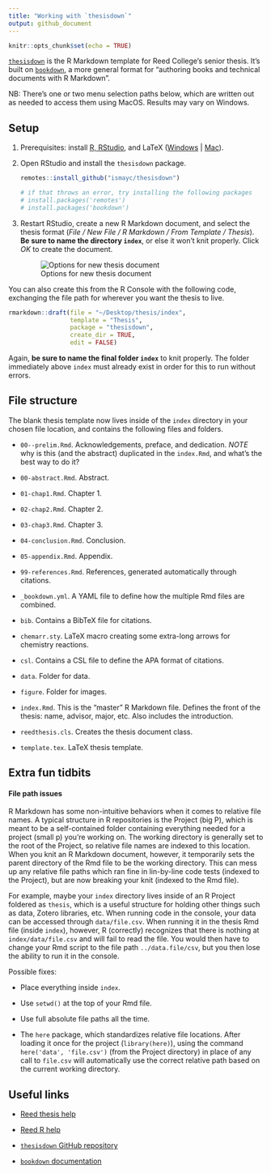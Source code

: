 ```yaml
---
title: "Working with `thesisdown`"
output: github_document
---
```


```r
knitr::opts_chunk$set(echo = TRUE)
```

[`thesisdown`](https://github.com/ismayc/thesisdown) is the R Markdown template for Reed College's senior thesis. It's built on [`bookdown`](https://bookdown.org/yihui/bookdown/), a more general format for "authoring books and technical documents with R Markdown".

NB: There's one or two menu selection paths below, which are written out as needed to access them using MacOS. Results may vary on Windows.

## Setup

1. Prerequisites: install [R, RStudio](https://www.reed.edu/data-at-reed/resources/R/installr.html), and LaTeX ([Windows](https://miktex.org/download) | [Mac](http://tug.org/mactex/mactex-download.html)).

2. Open RStudio and install the `thesisdown` package.

    ```r
    remotes::install_github("ismayc/thesisdown")
    
    # if that throws an error, try installing the following packages
    # install.packages('remotes')
    # install.packages('bookdown')
    ```

3. Restart RStudio, create a new R Markdown document, and select the thesis format (*File / New File / R Markdown / From Template / Thesis*). **Be sure to name the directory `index`**, or else it won't knit properly. Click *OK* to create the document.

    ![Options for new thesis document](new_thesis_doc.png)

You can also create this from the R Console with the following code, exchanging the file path for wherever you want the thesis to live.

```r
rmarkdown::draft(file = "~/Desktop/thesis/index",
                 template = "Thesis",
                 package = "thesisdown",
                 create_dir = TRUE,
                 edit = FALSE)
```

Again, **be sure to name the final folder `index`** to knit properly. The folder immediately above `index` must already exist in order for this to run without errors.

## File structure

The blank thesis template now lives inside of the `index` directory in your chosen file location, and contains the following files and folders.

- `00--prelim.Rmd`. Acknowledgements, preface, and dedication. *NOTE* why is this (and the abstract) duplicated in the `index.Rmd`, and what's the best way to do it?

- `00-abstract.Rmd`. Abstract.

- `01-chap1.Rmd`. Chapter 1.

- `02-chap2.Rmd`. Chapter 2. 

- `03-chap3.Rmd`. Chapter 3.

- `04-conclusion.Rmd`. Conclusion.

- `05-appendix.Rmd`. Appendix.

- `99-references.Rmd`. References, generated automatically through citations.

- `_bookdown.yml`. A YAML file to define how the multiple Rmd files are combined.

- `bib`. Contains a BibTeX file for citations.

- `chemarr.sty`. LaTeX macro creating some extra-long arrows for chemistry reactions.

- `csl`. Contains a CSL file to define the APA format of citations.

- `data`. Folder for data.

- `figure`. Folder for images.

- `index.Rmd`. This is the "master" R Markdown file. Defines the front of the thesis: name, advisor, major, etc. Also includes the introduction. 

- `reedthesis.cls`. Creates the thesis document class.

- `template.tex`. LaTeX thesis template.

## Extra fun tidbits

#### File path issues

R Markdown has some non-intuitive behaviors when it comes to relative file names. A typical structure in R repositories is the Project (big P), which is meant to be a self-contained folder containing everything needed for a project (small p) you're working on. The working directory is generally set to the root of the Project, so relative file names are indexed to this location. When you knit an R Markdown document, however, it temporarily sets the parent directory of the Rmd file to be the working directory. This can mess up any relative file paths which ran fine in lin-by-line code tests (indexed to the Project), but are now breaking your knit (indexed to the Rmd file).

For example, maybe your `index` directory lives inside of an R Project foldered as `thesis`, which is a useful structure for holding other things such as data, Zotero libraries, etc. When running code in the console, your data can be accessed through `data/file.csv`. When running it in the thesis Rmd file (inside `index`), however, R (correctly) recognizes that there is nothing at `index/data/file.csv` and will fail to read the file. You would then have to change your Rmd script to the file path `../data.file/csv`, but you then lose the ability to run it in the console.

Possible fixes:

- Place everything inside `index`.

- Use `setwd()` at the top of your Rmd file.

- Use full absolute file paths all the time.

- The `here` package, which standardizes relative file locations. After loading it once for the project (`library(here)`), using the command `here('data', 'file.csv')` (from the Project directory) in place of any call to `file.csv` will automatically use the correct relative path based on the current working directory.

## Useful links

- [Reed thesis help](https://www.reed.edu/cis/help/thesis/index.html#template)

- [Reed R help](https://www.reed.edu/data-at-reed/resources/R/index.html)

- [`thesisdown` GitHub repository](https://github.com/ismayc/thesisdown)

- [`bookdown` documentation](https://bookdown.org/yihui/bookdown/)
